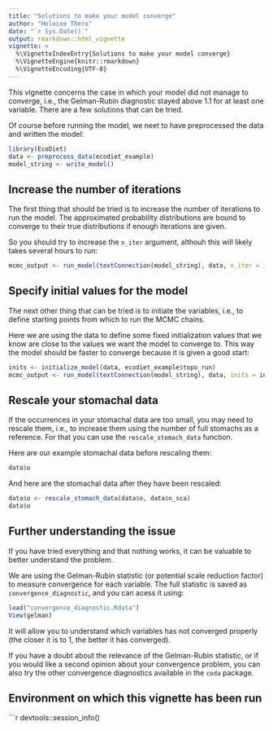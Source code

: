 ```yaml
---
title: "Solutions to make your model converge"
author: "Heloise Thero"
date: "`r Sys.Date()`"
output: rmarkdown::html_vignette
vignette: >
  %\VignetteIndexEntry{Solutions to make your model converge}
  %\VignetteEngine{knitr::rmarkdown}
  %\VignetteEncoding{UTF-8}
---
```


This vignette concerns the case in which your model did not manage to converge, i.e., the Gelman-Rubin diagnostic stayed above 1.1 for at least one variable. There are a few solutions that can be tried.

Of course before running the model, we neet to have preprocessed the data and written the model:

```r
library(EcoDiet)
data <- preprocess_data(ecodiet_example)
model_string <- write_model()
```

## Increase the number of iterations

The first thing that should be tried is to increase the number of iterations to run the model. The approximated probability distributions are bound to converge to their true distributions if enough iterations are given. 

So you should try to increase the `n_iter` argument, althouh this will likely takes several hours to run:
```r
mcmc_output <- run_model(textConnection(model_string), data, n_iter = 1e+08)
```

## Specify initial values for the model

The next other thing that can be tried is to initiate the variables, i.e., to define starting points from which to run the MCMC chains.

Here we are using the data to define some fixed initialization values that we know are close to the values we want the model to converge to. This way the model should be faster to converge because it is given a good start:

```r
inits <- initialize_model(data, ecodiet_example$topo_run)
mcmc_output <- run_model(textConnection(model_string), data, inits = inits, n_iter = 1e+06)
```

## Rescale your stomachal data

If the occurrences in your stomachal data are too small, you may need to rescale them, i.e., to increase them using the number of full stomachs as a reference. For that you can use the `rescale_stomach_data` function.

Here are our example stomachal data before rescaling them:

```r
data$o
```

And here are the stomachal data after they have been rescaled:

```r
data$o <- rescale_stomach_data(data$o, data$n_sca)
data$o
```

## Further understanding the issue

If you have tried everything and that nothing works, it can be valuable to better understand the problem.

We are using the Gelman-Rubin statistic (or potential scale reduction factor) to measure convergence for each variable. The full statistic is saved as `convergence_diagnostic`, and you can acess it using:
```r
load("convergence_diagnostic.Rdata")
View(gelman)
```
It will allow you to understand which variables has not converged properly (the closer it is to 1, the better it has converged).

If you have a doubt about the relevance of the Gelman-Rubin statistic, or if you would like a second opinion about your convergence problem, you can also try the other convergence diagnostics available in the `coda` package.

## Environment on which this vignette has been run

```r
devtools::session_info()


